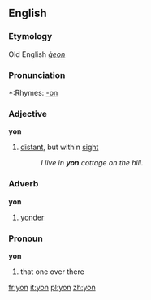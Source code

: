 ==English==
===Etymology===
Old English ''[[ġeon]]''

===Pronunciation===
*:Rhymes: [[Rhymes:English:-ɒn|-ɒn]]

===Adjective===
'''yon'''
# [[distant]], but within [[sight]]
#:''I live in '''yon''' cottage on the hill.''
===Adverb===
'''yon'''
# [[yonder]]
===Pronoun===
'''yon'''
# that one over there

[[fr:yon]]
[[it:yon]]
[[pl:yon]]
[[zh:yon]]